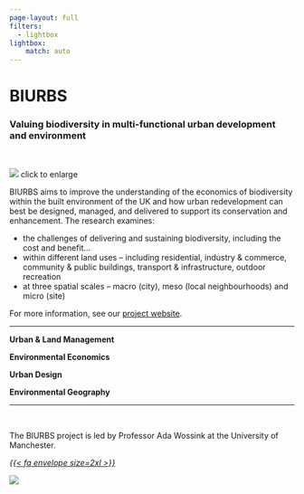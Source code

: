 ```yaml
---
page-layout: full
filters:
  - lightbox
lightbox: 
    match: auto
---
```


# BIURBS
### Valuing biodiversity in multi-functional urban development and environment

<br />

::: {.grid}

::: {.g-col-12 .g-col-md-5}


![](images/BIURBS.png)
[click to enlarge]{.text-secondary}


:::

::: {.g-col-12 .g-col-md-7}

BIURBS aims to improve the understanding of the economics of biodiversity within the built environment of the UK and how urban redevelopment can best be designed, managed, and delivered to support its conservation and enhancement. The research examines: 

* the challenges of delivering and sustaining biodiversity, including the cost and benefit...
* within different land uses – including residential, industry & commerce, community & public buildings, transport & infrastructure, outdoor recreation 
* at three spatial scales – macro (city), meso (local neighbourhoods) and micro (site)

For more information, see our [project website](https://www.biurbs.org/).

:::

:::

<hr />

::: {.grid}

::: {.g-col-6 .g-col-md-3 .text-center}

**Urban & Land Management**

:::

::: {.g-col-6 .g-col-md-3 .text-center}

**Environmental Economics**

:::

::: {.g-col-6 .g-col-md-3 .text-center}

**Urban Design**

:::

::: {.g-col-6 .g-col-md-3 .text-center}

**Environmental Geography**

:::

:::

<hr />

::: {.grid}

::: {.g-col-12 .g-col-md-9}

<br />

The BIURBS project is led by Professor Ada Wossink at the University of Manchester.

<div class="text-center">
<a href="mailto:ada.wossink@manchester.ac.uk"><i>{{< fa envelope size=2xl >}}</i></a>
</div>

:::

::: {.g-col-12 .g-col-md-3}

```{=html}
<img src="http://personalpages.manchester.ac.uk/staff/Ada.Wossink/Ada_Wossink.jpg" class="profile-shape-circle profile-image" >
```

:::


:::
